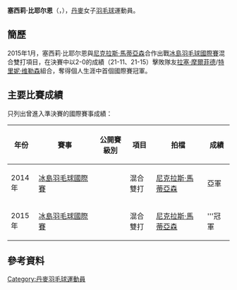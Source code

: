 {{noteTA|G1=Badminton}}
{{Infobox 羽球選手
| playername              = 塞西莉·比耶尔恩<br/>{{lang|da|Cecilie Bjergen}}
| image                   = 
| size                    = 
| caption                 = 
| birth_name              = 
| date_of_birth           = {{birth_date_and_age|1995|7|13}}
| place_of_birth          = 
| height                  = 
| weight                  = 
| event                   = 女子雙打、混合雙打
| country                 = {{DEN}}
| years_started           = 
| handedness              = 
| coach                   = 
| highest_ranking         = 第217位（女雙-[[特里妮·维勒森|维勒森]]）
| date_of_highest_ranking = 2015年11月19日<ref name="ranking">{{en}}[http://bwfcontent.tournamentsoftware.com/ranking/player.aspx?id=10181&player=318802 BWF World Ranking - Ranking of Cecilie BJERGEN (87750)]</ref>
| current_ranking         = 沒有排名
| date_of_current_ranking = 
| played                  = 0勝–1負（女單）<br/>10勝–9負（女雙）<br/>10勝–6負（混雙）
| titles                  = 
| bwf_profile             = 8918A3B2-070E-4A1C-A2DA-E85E1B30EA95
| bwf_id                  = 87750
| updated                 = 2017年2月2日
}}
{{MedalTableTop}}
{{MedalSport | 女子[[羽毛球|羽毛球]]}}
{{MedalCountry | {{DEN}}}}
{{MedalBottom}}
'''塞西莉·比耶尔恩'''（{{lang-da|'''Cecilie Bjergen'''}}，{{bd|1995年|7月13日||}}），[[丹麥|丹麥]]女子[[羽毛球|羽毛球]]運動員。

==簡歷==
2015年1月，塞西莉·比耶尔恩與[[尼克拉斯·馬蒂亞森|尼克拉斯·馬蒂亞森]]合作出戰[[2015年冰島羽毛球國際賽|冰島羽毛球國際賽]]混合雙打項目，在決賽中以2-0的成績（21-11、21-15）擊敗隊友[[拉塞·摩爾菲德|拉塞·摩爾菲德]]/[[特里妮·维勒森|特里妮·维勒森]]組合，奪得個人生涯中首個國際賽冠軍。

==主要比賽成績==
只列出曾進入準決賽的國際賽事成績：
{| class=wikitable style="text-align:center; font-size:small;" 
!width="50"|年份
!width="180"|賽事
!width="80"|公開賽級別
!width="60"|項目
!width="150"|拍檔
!width="50"|成績
|-
!rowspan="1"|2014年
|[[2014年冰島羽毛球國際賽|冰島羽毛球國際賽]]
|{{BWFIS}}
|混合雙打
|[[尼克拉斯·馬蒂亞森|尼克拉斯·馬蒂亞森]]
|bgcolor="silver"|亞軍
|-
!rowspan="1"|2015年
|[[2015年冰島羽毛球國際賽|冰島羽毛球國際賽]]
|{{BWFIS}}
|混合雙打
|[[尼克拉斯·馬蒂亞森|尼克拉斯·馬蒂亞森]]
|bgcolor="gold"|'''冠軍
|}
{{BWF賽事級別索引}}

==參考資料==
{{Reflist}}

{{DEFAULTSORT:Bjergen, Cecilie}}
[[Category:丹麥羽毛球運動員|Category:丹麥羽毛球運動員]]